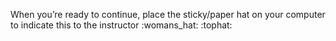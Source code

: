 ::: {.callout-tip appearance="default"}
When you're ready to continue, place the sticky/paper hat on your
computer to indicate this to the instructor :womans_hat: :tophat:
:::

